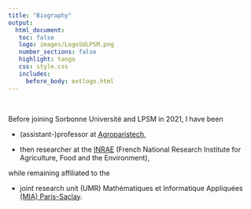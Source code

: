 ```yaml
---
title: "Biography"
output: 
  html_document:
   toc: false
   logo: images/LogoSULPSM.png
   number_sections: false
   highlight: tango
   css: style.css
   includes:
     before_body: extlogo.html
---
```


<br>

Before joining Sorbonne Université and LPSM in 2021, I have been

* (assistant-)professor at [Agroparistech](www.agroparistech.fr),

* then researcher at the [INRAE](www.inrae.fr) (French National Research Institute for Agriculture, Food and the Environment), 

while remaining affiliated to the 

* joint research unit (UMR) Mathématiques et Informatique Appliquées [(MIA) Paris-Saclay](mia-ps.inrae.fr).


